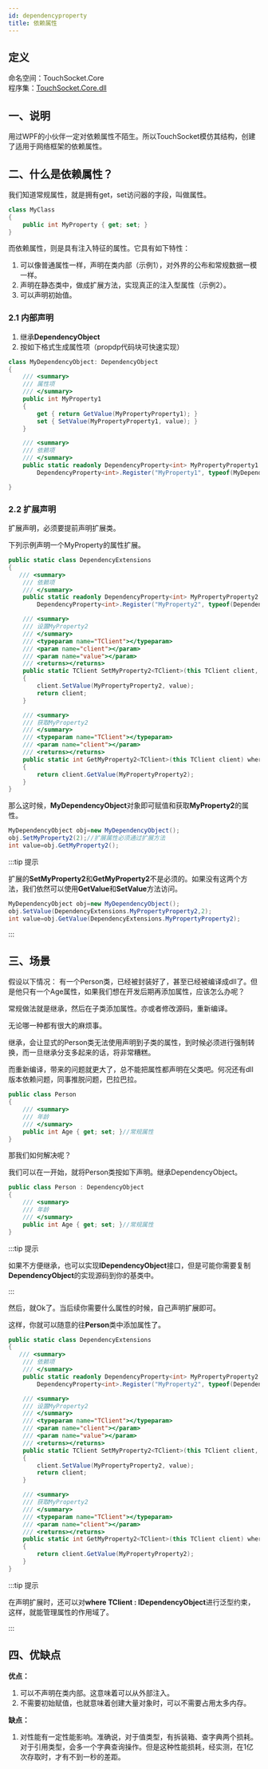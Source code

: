 ```yaml
---
id: dependencyproperty
title: 依赖属性
---
```


## 定义

命名空间：TouchSocket.Core <br/>
程序集：[TouchSocket.Core.dll](https://www.nuget.org/packages/TouchSocket.Core)


## 一、说明
用过WPF的小伙伴一定对依赖属性不陌生。所以TouchSocket模仿其结构，创建了适用于网络框架的依赖属性。


## 二、什么是依赖属性？

我们知道常规属性，就是拥有get，set访问器的字段，叫做属性。
```csharp
class MyClass
{
    public int MyProperty { get; set; }
}
```
而依赖属性，则是具有注入特征的属性。它具有如下特性：

1. 可以像普通属性一样，声明在类内部（示例1），对外界的公布和常规数据一模一样。
2. 声明在静态类中，做成扩展方法，实现真正的注入型属性（示例2）。
3. 可以声明初始值。

### 2.1 内部声明

1. 继承**DependencyObject**
2. 按如下格式生成属性项（propdp代码块可快速实现）
```csharp
class MyDependencyObject: DependencyObject
{
    /// <summary>
    /// 属性项
    /// </summary>
    public int MyProperty1
    {
        get { return GetValue(MyPropertyProperty1); }
        set { SetValue(MyPropertyProperty1, value); }
    }

    /// <summary>
    /// 依赖项
	/// </summary>
	public static readonly DependencyProperty<int> MyPropertyProperty1 =
    	DependencyProperty<int>.Register("MyProperty1", typeof(MyDependencyObject), 10);

}
```

### 2.2 扩展声明

扩展声明，必须要提前声明扩展类。

下列示例声明一个MyProperty的属性扩展。

```csharp
public static class DependencyExtensions
{
   /// <summary>
    /// 依赖项
	/// </summary>
	public static readonly DependencyProperty<int> MyPropertyProperty2 =
    	DependencyProperty<int>.Register("MyProperty2", typeof(DependencyExtensions), 10);

    /// <summary>
    /// 设置MyProperty2
    /// </summary>
    /// <typeparam name="TClient"></typeparam>
    /// <param name="client"></param>
    /// <param name="value"></param>
    /// <returns></returns>
    public static TClient SetMyProperty2<TClient>(this TClient client, int value) where TClient : IDependencyObject
    {
        client.SetValue(MyPropertyProperty2, value);
        return client;
    }

    /// <summary>
    /// 获取MyProperty2
    /// </summary>
    /// <typeparam name="TClient"></typeparam>
    /// <param name="client"></param>
    /// <returns></returns>
    public static int GetMyProperty2<TClient>(this TClient client) where TClient : IDependencyObject
    {
        return client.GetValue(MyPropertyProperty2);
    }
}
```

那么这时候，**MyDependencyObject**对象即可赋值和获取**MyProperty2**的属性。

```csharp {2-3}
MyDependencyObject obj=new MyDependencyObject();
obj.SetMyProperty2(2);//扩展属性必须通过扩展方法
int value=obj.GetMyProperty2();
```

:::tip 提示

扩展的**SetMyProperty2**和**GetMyProperty2**不是必须的。如果没有这两个方法，我们依然可以使用**GetValue**和**SetValue**方法访问。

```csharp {2-3}
MyDependencyObject obj=new MyDependencyObject();
obj.SetValue(DependencyExtensions.MyPropertyProperty2,2);
int value=obj.GetValue(DependencyExtensions.MyPropertyProperty2);
```

:::  

## 三、场景

假设以下情况：
有一个Person类，已经被封装好了，甚至已经被编译成dll了。但是他只有一个Age属性，如果我们想在开发后期再添加属性，应该怎么办呢？

常规做法就是继承，然后在子类添加属性。亦或者修改源码，重新编译。

无论哪一种都有很大的麻烦事。

继承，会让显式的Person类无法使用声明到子类的属性，到时候必须进行强制转换，而一旦继承分支多起来的话，将非常糟糕。

而重新编译，带来的问题就更大了，总不能把属性都声明在父类吧。何况还有dll版本依赖问题，同事推脱问题，巴拉巴拉。

```csharp
public class Person
{
    /// <summary>
    /// 年龄
    /// </summary>
    public int Age { get; set; }//常规属性
}
```

那我们如何解决呢？

我们可以在一开始，就将Person类按如下声明。继承DependencyObject。

```csharp
public class Person : DependencyObject
{
    /// <summary>
    /// 年龄
    /// </summary>
    public int Age { get; set; }//常规属性
}
```

:::tip 提示

如果不方便继承，也可以实现**IDependencyObject**接口，但是可能你需要复制**DependencyObject**的实现源码到你的基类中。

:::  

然后，就Ok了。当后续你需要什么属性的时候，自己声明扩展即可。

这样，你就可以随意的往**Person**类中添加属性了。

```csharp
public static class DependencyExtensions
{
   /// <summary>
    /// 依赖项
	/// </summary>
	public static readonly DependencyProperty<int> MyPropertyProperty2 =
    	DependencyProperty<int>.Register("MyProperty2", typeof(DependencyExtensions), 10);

    /// <summary>
    /// 设置MyProperty2
    /// </summary>
    /// <typeparam name="TClient"></typeparam>
    /// <param name="client"></param>
    /// <param name="value"></param>
    /// <returns></returns>
    public static TClient SetMyProperty2<TClient>(this TClient client, int value) where TClient : IDependencyObject
    {
        client.SetValue(MyPropertyProperty2, value);
        return client;
    }

    /// <summary>
    /// 获取MyProperty2
    /// </summary>
    /// <typeparam name="TClient"></typeparam>
    /// <param name="client"></param>
    /// <returns></returns>
    public static int GetMyProperty2<TClient>(this TClient client) where TClient : IDependencyObject
    {
        return client.GetValue(MyPropertyProperty2);
    }
}
```

:::tip 提示

在声明扩展时，还可以对**where TClient : IDependencyObject**进行泛型约束，这样，就能管理属性的作用域了。

:::  

## 四、优缺点

**优点：**

1. 可以不声明在类内部。这意味着可以从外部注入。
2. 不需要初始赋值，也就意味着创建大量对象时，可以不需要占用太多内存。

**缺点：**

1. 对性能有一定性能影响。准确说，对于值类型，有拆装箱、查字典两个损耗。对于引用类型，会多一个字典查询操作。但是这种性能损耗，经实测，在1亿次存取时，才有不到一秒的差距。

